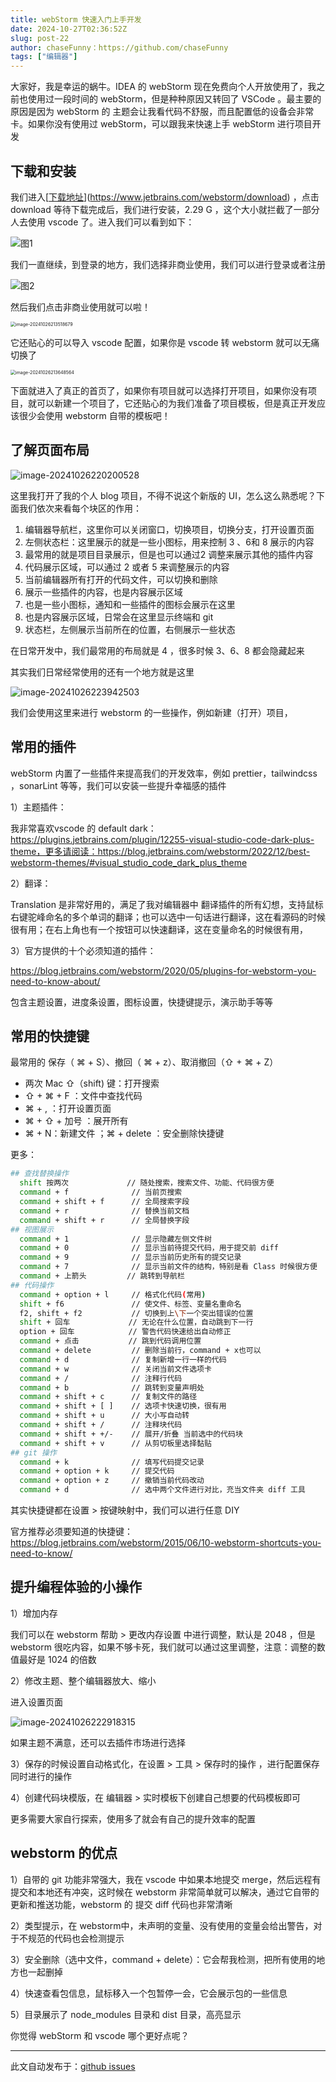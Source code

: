 ```yaml
---
title: webStorm 快速入门上手开发
date: 2024-10-27T02:36:52Z
slug: post-22
author: chaseFunny：https://github.com/chaseFunny
tags: ["编辑器"]
---
```


大家好，我是幸运的蜗牛。IDEA 的 webStorm 现在免费向个人开放使用了，我之前也使用过一段时间的 webStorm，但是种种原因又转回了 VSCode 。最主要的原因是因为 webStorm 的 主题会让我看代码不舒服，而且配置低的设备会非常卡。如果你没有使用过 webStorm，可以跟我来快速上手 webStorm 进行项目开发

## 下载和安装

我们进入[[下载地址](https://www.jetbrains.com/webstorm/download)](https://www.jetbrains.com/webstorm/download) ，点击 download 等待下载完成后，我们进行安装，2.29 G ，这个大小就拦截了一部分人去使用 vscode 了。进入我们可以看到如下：

![图1](https://blog-1304565468.cos.ap-shanghai.myqcloud.com/typora/image-20241026213136042.png)

我们一直继续，到登录的地方，我们选择非商业使用，我们可以进行登录或者注册

![图2](https://blog-1304565468.cos.ap-shanghai.myqcloud.com/typora/image-20241026213306453.png)

然后我们点击非商业使用就可以啦！

<img src="https://blog-1304565468.cos.ap-shanghai.myqcloud.com/typora/image-20241026213518679.png" alt="image-20241026213518679" style="zoom:50%;" />

它还贴心的可以导入 vscode 配置，如果你是 vscode 转 webstorm 就可以无痛切换了

<img src="https://blog-1304565468.cos.ap-shanghai.myqcloud.com/typora/image-20241026213648564.png" alt="image-20241026213648564" style="zoom:50%;" />

下面就进入了真正的首页了，如果你有项目就可以选择打开项目，如果你没有项目，就可以新建一个项目了，它还贴心的为我们准备了项目模板，但是真正开发应该很少会使用 webstorm 自带的模板吧！

## 了解页面布局

![image-20241026220200528](https://blog-1304565468.cos.ap-shanghai.myqcloud.com/typora/image-20241026220200528.png)

这里我打开了我的个人 blog 项目，不得不说这个新版的 UI，怎么这么熟悉呢？下面我们依次来看每个块区的作用：

1. 编辑器导航栏，这里你可以关闭窗口，切换项目，切换分支，打开设置页面
2. 左侧状态栏：这里展示的就是一些小图标，用来控制 3 、6和 8 展示的内容
3. 最常用的就是项目目录展示，但是也可以通过2 调整来展示其他的插件内容
4. 代码展示区域，可以通过 2 或者 5 来调整展示的内容
5. 当前编辑器所有打开的代码文件，可以切换和删除
6. 展示一些插件的内容，也是内容展示区域
7. 也是一些小图标，通知和一些插件的图标会展示在这里
8. 也是内容展示区域，日常会在这里显示终端和 git 
9. 状态栏，左侧展示当前所在的位置，右侧展示一些状态

在日常开发中，我们最常用的布局就是 4 ，很多时候 3、6、8 都会隐藏起来

其实我们日常经常使用的还有一个地方就是这里

![image-20241026223942503](https://blog-1304565468.cos.ap-shanghai.myqcloud.com/typora/image-20241026223942503.png)

我们会使用这里来进行 webstorm 的一些操作，例如新建（打开）项目，

## 常用的插件

webStorm 内置了一些插件来提高我们的开发效率，例如 prettier，tailwindcss ，sonarLint 等等，我们可以安装一些提升幸福感的插件

1）主题插件：

我非常喜欢vscode 的 default dark：https://plugins.jetbrains.com/plugin/12255-visual-studio-code-dark-plus-theme，更多请阅读：https://blog.jetbrains.com/webstorm/2022/12/best-webstorm-themes/#visual_studio_code_dark_plus_theme

2）翻译：

Translation 是非常好用的，满足了我对编辑器中 翻译插件的所有幻想，支持鼠标右键驼峰命名的多个单词的翻译；也可以选中一句话进行翻译，这在看源码的时候很有用；在右上角也有一个按钮可以快速翻译，这在变量命名的时候很有用，

3）官方提供的十个必须知道的插件：

https://blog.jetbrains.com/webstorm/2020/05/plugins-for-webstorm-you-need-to-know-about/

包含主题设置，进度条设置，图标设置，快捷键提示，演示助手等等

## 常用的快捷键

最常用的 保存（ ⌘ + S）、撤回（ ⌘ + z）、取消撤回（⇧ +  ⌘ + Z）

- 两次 Mac ⇧（shift) 键：打开搜索
- ⇧ + ⌘ + F  ：文件中查找代码
- ⌘ + , ：打开设置页面
- ⌘ + ⇧ + 加号 ：展开所有
- ⌘ + N：新建文件 ；⌘ + delete ：安全删除快捷键

更多：

```bash
## 查找替换操作
  shift 按两次             // 随处搜索，搜索文件、功能、代码很方便
  command + f              // 当前页搜索
  command + shift + f      // 全局搜索字段
  command + r              // 替换当前文档
  command + shift + r      // 全局替换字段
## 视图展示
  command + 1              // 显示隐藏左侧文件树
  command + 0              // 显示当前待提交代码，用于提交前 diff
  command + 9              // 显示当前历史所有的提交记录
  command + 7              // 显示当前文件的结构，特别是看 Class 时候很方便
  command + 上箭头         // 跳转到导航栏
## 代码操作
  command + option + l     // 格式化代码(常用)
  shift + f6               // 使文件、标签、变量名重命名
  f2, shift + f2           // 切换到上\下一个突出错误的位置
  shift + 回车             // 无论在什么位置，自动跳到下一行
  option + 回车            // 警告代码快速给出自动修正
  command + 点击           // 跳到代码调用位置
  command + delete         // 删除当前行，command + x也可以
  command + d              // 复制新增一行一样的代码
  command + w              // 关闭当前文件选项卡
  command + /              // 注释行代码
  command + b              // 跳转到变量声明处
  command + shift + c      // 复制文件的路径
  command + shift + [ ]    // 选项卡快速切换，很有用
  command + shift + u      // 大小写自动转
  command + shift + /      // 注释块代码
  command + shift + +/-    // 展开/折叠 当前选中的代码块
  command + shift + v      // 从剪切板里选择黏贴
## git 操作
  command + k              // 填写代码提交记录
  command + option + k     // 提交代码
  command + option + z     // 撤销当前代码改动
  command + d              // 选中两个文件进行对比，充当文件夹 diff 工具
```

其实快捷键都在设置 > 按键映射中，我们可以进行任意 DIY

官方推荐必须要知道的快捷键：https://blog.jetbrains.com/webstorm/2015/06/10-webstorm-shortcuts-you-need-to-know/

## 提升编程体验的小操作

1）增加内存

我们可以在 webstorm 帮助 > 更改内存设置 中进行调整，默认是 2048 ，但是 webstorm 很吃内容，如果不够卡死，我们就可以通过这里调整，注意：调整的数值最好是 1024 的倍数

2）修改主题、整个编辑器放大、缩小

进入设置页面

![image-20241026222918315](https://blog-1304565468.cos.ap-shanghai.myqcloud.com/typora/image-20241026222918315.png)

如果主题不满意，还可以去插件市场进行选择

3）保存的时候设置自动格式化，在设置 > 工具 >  保存时的操作 ，进行配置保存同时进行的操作

4）创建代码块模版，在 编辑器 > 实时模板下创建自己想要的代码模板即可

更多需要大家自行探索，使用多了就会有自己的提升效率的配置

## webstorm 的优点

1）自带的 git 功能非常强大，我在 vscode 中如果本地提交 merge，然后远程有提交和本地还有冲突，这时候在 webstorm 非常简单就可以解决，通过它自带的更新和推送功能，webstorm 的 提交 diff 代码也非常清晰

2）类型提示，在 webstorm中，未声明的变量、没有使用的变量会给出警告，对于不规范的代码也会检测提示

3）安全删除（选中文件，command + delete）：它会帮我检测，把所有使用的地方也一起删掉

4）快速查看包信息，鼠标移入一个包暂停一会，它会展示包的一些信息

5）目录展示了 node_modules 目录和 dist 目录，高亮显示

你觉得 webStorm 和 vscode 哪个更好点呢？

---
此文自动发布于：<a href="https://github.com/coderPerseus/blog/issues/22" target="_blank">github issues</a>
